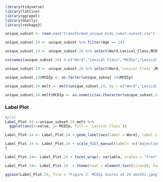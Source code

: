 ```r
library(tidyverse)
library(lattice)
library(ggrepel)
library(GGally)
library(reshape2)
```

```r
unique_subset <- read.csv("transformed_unique_mcdi_cumul.subset.csv")

unique_subset.24 <- unique_subset %>% filter(Age == 24)

```

```r
unique_subset.24 <- unique_subset.24 %>% select(Word,Lexical_Class,MCDIp,Lexical_Diversity,Document_Diversity,ProKWo,logCummulative_Frequency)

colnames(unique_subset.24) <-c("Word","Lexical Class","MCDIp","Lexical Diversity","Document Diversity","Pro-KWo","Frequency")

unique_subset.24 <- unique_subset.24 %>% select(Word,`Lexical Class`,MCDIp,Frequency,`Lexical Diversity`,`Document Diversity`,`Pro-KWo`)

unique_subset.24$MCDIp <- as.factor(unique_subset.24$MCDIp)
```

```r
unique_subset.24.melt <- melt(unique_subset.24, by = c("Word","Lexical Class","MCDIp"))

unique_subset.24.melt$MCDIp <- as.numeric(as.character(unique_subset.24.melt$MCDIp))
```

### Label Plot
```r
#plot 
Label_Plot.24 <-unique_subset.24.melt %>%  
  ggplot(aes(x=value, y= MCDIp, fill = `Lexical Class`)) 

Label_Plot.24 <- Label_Plot.24 + geom_label(aes(label = Word), label.size = 0.01) 

Label_Plot.24 <- Label_Plot.24 + scale_fill_manual(labels =c("Adjectives","Function", "Nouns","Verbs"), values = c("#ffd125","#6fafc7","#bfd46d","#ee5e5e")
)

Label_Plot.24<- Label_Plot.24 + facet_wrap(~ variable, scales = "free", ncol = 2, nrow = 2) + theme_bw() 

Label_Plot.24<- Label_Plot.24  + theme(text = element_text(size=20, face = "bold", hjust = 0.5), legend.position = "top", legend.title = element_blank(), axis.title.x=element_blank())

ggsave(Label_Plot.24, file = "Figure 2. MCDIp Scores at 24 months.jpeg",dpi = "retina", width = 13, height = 13)
```

